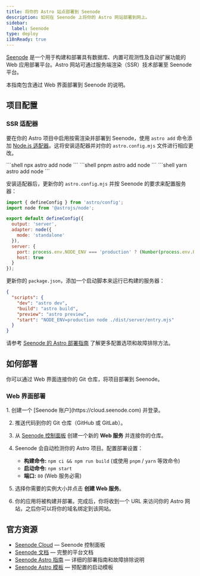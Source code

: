 ```yaml
---
title: 将你的 Astro 站点部署到 Seenode
description: 如何在 Seenode 上将你的 Astro 网站部署到网上。
sidebar:
  label: Seenode
type: deploy
i18nReady: true
---
```


[Seenode](https://seenode.com) 是一个用于构建和部署具有数据库、内置可观测性及自动扩展功能的 Web 应用部署平台。Astro 网站可通过服务端渲染（SSR）技术部署至 Seenode 平台。

本指南包含通过 Web 界面部署到 Seenode 的说明。

## 项目配置

### SSR 适配器

要在你的 Astro 项目中启用按需渲染并部署到 Seenode，使用 `astro add` 命令添加 [Node.js 适配器](/zh-cn/guides/integrations-guide/node/)。这将安装适配器并对你的 `astro.config.mjs` 文件进行相应更改。

<PackageManagerTabs>
  <Fragment slot="npm">
  ```shell
  npx astro add node
  ```
  </Fragment>
  <Fragment slot="pnpm">
  ```shell
  pnpm astro add node
  ```
  </Fragment>
  <Fragment slot="yarn">
  ```shell
  yarn astro add node
  ```
  </Fragment>
</PackageManagerTabs>

安装适配器后，更新你的 `astro.config.mjs` 并按 Seenode 的要求来配置服务器：

```js title="astro.config.mjs" ins={6-11}
import { defineConfig } from 'astro/config';
import node from '@astrojs/node';

export default defineConfig({
  output: 'server',
  adapter: node({
    mode: 'standalone'
  }),
  server: {
    port: process.env.NODE_ENV === 'production' ? (Number(process.env.PORT) || 80) : 4321,
    host: true
  }
});
```

更新你的 `package.json`，添加一个启动脚本来运行已构建的服务器：

```json title="package.json" ins={6}
{
  "scripts": {
    "dev": "astro dev",
    "build": "astro build",
    "preview": "astro preview",
    "start": "NODE_ENV=production node ./dist/server/entry.mjs"
  }
}
```

<ReadMore>请参考 [Seenode 的 Astro 部署指南](https://seenode.com/docs/frameworks/javascript/astro/) 了解更多配置选项和故障排除方法。</ReadMore>

## 如何部署

你可以通过 Web 界面连接你的 Git 仓库，将项目部署到 Seenode。

### Web 界面部署

<Steps>
1. 创建一个 [Seenode 账户](https://cloud.seenode.com) 并登录。

2. 推送代码到你的 Git 仓库（GitHub 或 GitLab）。

3. 从 [Seenode 控制面板](https://cloud.seenode.com/dashboard/applications/web/create) 创建一个新的 **Web 服务** 并连接你的仓库。

4. Seenode 会自动检测你的 Astro 项目。配置部署设置：
   - **构建命令:** `npm ci && npm run build` (或使用 `pnpm` / `yarn` 等效命令)
   - **启动命令:** `npm start`
   - **端口:** `80` (Web 服务必需)

5. 选择你需要的实例大小并点击 **创建 Web 服务**。

6. 你的应用将被构建并部署。完成后，你将收到一个 URL 来访问你的 Astro 网站，之后你可以将你的域名绑定到该网站。
</Steps>

## 官方资源

- [Seenode Cloud](https://cloud.seenode.com) — Seenode 控制面板
- [Seenode 文档](https://seenode.com/docs) — 完整的平台文档
- [Seenode Astro 指南](https://seenode.com/docs/frameworks/javascript/astro/) — 详细的部署指南和故障排除说明
- [Seenode Astro 模板](https://github.com/seenode/example-astro) — 预配置的启动模板